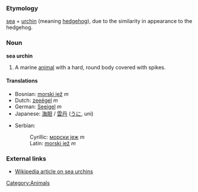 ===Etymology===
[[sea]] + [[urchin]] (meaning [[hedgehog]]), due to the similarity in appearance to the hedgehog.

===Noun===
'''sea urchin'''

# A marine [[animal]] with a hard, round body covered with spikes.

====Translations====
{{top}}
*Bosnian: [[morski jež]] ''m''
*Dutch: [[zeeëgel]] ''m''
*German: [[Seeigel]] ''m''
*Japanese: [[海胆]] / [[雲丹]] ([[うに]], uni)
{{mid}}
*Serbian:
*:Cyrillic: [[морски јеж]] ''m''
*:Latin: [[morski jež]] ''m''
{{bottom}}

===External links===
*[[w:Sea urchin|Wikipedia article on sea urchins]]
[[Category:Animals]]